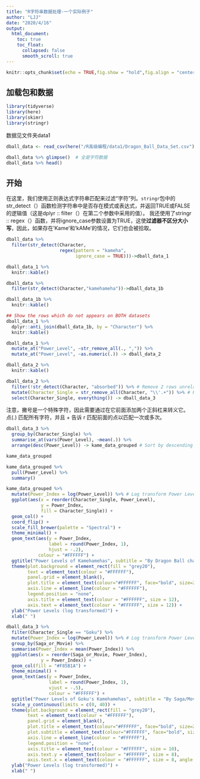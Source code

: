 ```yaml
---
title: "R字符串数据处理-一个实际例子"
author: "LJJ"
date: "2020/4/16"
output: 
  html_document:
    toc: true
    toc_float:
      collapsed: false
      smooth_scroll: true
---
```


```r
knitr::opts_chunk$set(echo = TRUE,fig.show = "hold",fig.align = "center")
```

## 加载包和数据

```r
library(tidyverse)
library(here)
library(skimr)
library(stringr)
```

数据见文件夹data1

```r
dball_data <- read_csv(here("/R高级编程/data1/Dragon_Ball_Data_Set.csv"))
```

```r
dball_data %>% glimpse()  # 全是字符数据
dball_data %>% head()
```

## 开始

在这里，我们使用正则表达式字符串匹配来过滤“字符”列。`stringr`包中的str_detect（）函数检测字符串中是否存在模式或表达式，并返回TRUE或FALSE的逻辑值（这是dplyr :: filter（）在第二个参数中采用的值）。 我还使用了stringr :: regex（）函数，并将ignore_case参数设置为TRUE，这使**过滤器不区分大小写**，因此，如果存在'Kame'和'kAMe'的情况，它们也会被拾取。

```r
dball_data %>% 
  filter(str_detect(Character,
                    regex(pattern = "kameha",
                          ignore_case = TRUE)))->dball_data_1

dball_data_1 %>%
  knitr::kable()
```

```r
dball_data %>% 
  filter(str_detect(Character,"kamehameha"))->dball_data_1b

dball_data_1b %>% 
  knitr::kable()
```


```r
## Show the rows which do not appears on BOTH datasets
dball_data_1 %>%
  dplyr::anti_join(dball_data_1b, by = "Character") %>% 
  knitr::kable()
```

```r
dball_data_1 %>%
  mutate_at("Power_Level", ~str_remove_all(., ",")) %>%
  mutate_at("Power_Level", ~as.numeric(.)) -> dball_data_2

dball_data_2 %>% 
  knitr::kable()

```

```r
dball_data_2 %>%
  filter(!str_detect(Character, "absorbed")) %>% # Remove 2 rows unrelated to kamehameha attacks
  mutate(Character_Single = str_remove_all(Character, "\\'.+")) %>% # Remove everything after apostrophe
  select(Character_Single, everything()) -> dball_data_3
```

注意，撇号是一个特殊字符，因此需要通过在它前面添加两个正斜杠来转义它。 点(.) 匹配所有字符，并且 + 告诉 r 匹配前面的点以匹配一次或多次。 

```r
dball_data_3 %>%
  group_by(Character_Single) %>%
  summarise_at(vars(Power_Level), ~mean(.)) %>%
  arrange(desc(Power_Level)) -> kame_data_grouped # Sort by descending

kame_data_grouped
```

```r
kame_data_grouped %>%
  pull(Power_Level) %>%
  summary()
```

```r
kame_data_grouped %>%
  mutate(Power_Index = log(Power_Level)) %>% # Log transform Power Levels
  ggplot(aes(x = reorder(Character_Single, Power_Level),
             y = Power_Index,
             fill = Character_Single)) +
  geom_col() +
  coord_flip() +
  scale_fill_brewer(palette = "Spectral") +
  theme_minimal() +
  geom_text(aes(y = Power_Index,
                label = round(Power_Index, 1),
                hjust = -.2),
            colour = "#FFFFFF") +
  ggtitle("Power Levels of Kamehamehas", subtitle = "By Dragon Ball characters") +
  theme(plot.background = element_rect(fill = "grey20"),
        text = element_text(colour = "#FFFFFF"),
        panel.grid = element_blank(),
        plot.title = element_text(colour="#FFFFFF", face="bold", size=20),
        axis.line = element_line(colour = "#FFFFFF"),
        legend.position = "none",
        axis.title = element_text(colour = "#FFFFFF", size = 12),
        axis.text = element_text(colour = "#FFFFFF", size = 12)) +
  ylab("Power Levels (log transformed)") +
  xlab(" ")
```

```r
dball_data_3 %>%
  filter(Character_Single == "Goku") %>%
  mutate(Power_Index = log(Power_Level)) %>% # Log transform Power Levels
  group_by(Saga_or_Movie) %>%
  summarise(Power_Index = mean(Power_Index)) %>%
  ggplot(aes(x = reorder(Saga_or_Movie, Power_Index),
             y = Power_Index)) +
  geom_col(fill = "#F85B1A") +
  theme_minimal() +
  geom_text(aes(y = Power_Index,
                label = round(Power_Index, 1),
                vjust = -.5),
                colour = "#FFFFFF") +
  ggtitle("Power Levels of Goku's Kamehamehas", subtitle = "By Saga/Movie") +
  scale_y_continuous(limits = c(0, 40)) +
  theme(plot.background = element_rect(fill = "grey20"),
        text = element_text(colour = "#FFFFFF"),
        panel.grid = element_blank(),
        plot.title = element_text(colour="#FFFFFF", face="bold", size=20),
        plot.subtitle = element_text(colour="#FFFFFF", face="bold", size=12),
        axis.line = element_line(colour = "#FFFFFF"),
        legend.position = "none",
        axis.title = element_text(colour = "#FFFFFF", size = 10),
        axis.text.y = element_text(colour = "#FFFFFF", size = 8),
        axis.text.x = element_text(colour = "#FFFFFF", size = 8, angle = 45, hjust = 1)) +
  ylab("Power Levels (log transformed)") +
  xlab(" ")

```











